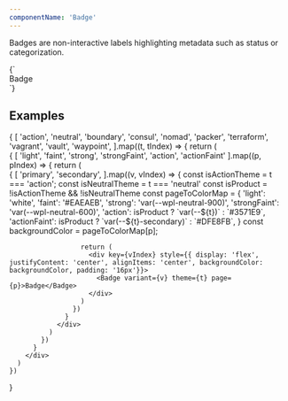 ```yaml
---
componentName: 'Badge'
---
```


Badges are non-interactive labels highlighting metadata such as status or categorization.

<LiveComponent>
  {`
  <div style={{ display: 'flex', gap: 16 }}>
    <Badge variant="primary" theme="action" page="light">Badge</Badge>
  </div>
`}
</LiveComponent>

<PropsTable props={componentProps} />

## Examples

<div style={{display: 'grid', gridTemplateRows: '1fr', border: '1px solid black', borderRadius: '8px', padding: '16px' }}>
  {
    [
      'action',
      'neutral',
      'boundary',
      'consul',
      'nomad',
      'packer',
      'terraform',
      'vagrant',
      'vault',
      'waypoint',
    ].map((t, tIndex) => {
      return (
        <div key={tIndex} style={{display: 'grid', gridTemplateColumns: 'repeat(6, 1fr)'}}>
          {
            [
              'light',
              'faint',
              'strong',
              'strongFaint',
              'action',
              'actionFaint'
            ].map((p, pIndex) => {
              return ( 
                <div key={pIndex} style={{display: 'grid', gridTemplateRows: '1fr 1fr'}}>
                  {
                    [
                      'primary',
                      'secondary',
                    ].map((v, vIndex) => {
                      const isActionTheme = t === 'action';
                      const isNeutralTheme = t === 'neutral'
                      const isProduct = !isActionTheme && !isNeutralTheme
                      const pageToColorMap = {
                        'light': 'white',
                        'faint': '#EAEAEB',
                        'strong': 'var(--wpl-neutral-900)',
                        'strongFaint': 'var(--wpl-neutral-600)',
                        'action': isProduct ? `var(--${t})` : `#3571E9`,
                        'actionFaint': isProduct ? `var(--${t}-secondary)` : `#DFE8FB`,
                      }
                      const backgroundColor = pageToColorMap[p];

                      return (
                        <div key={vIndex} style={{ display: 'flex', justifyContent: 'center', alignItems: 'center', backgroundColor: backgroundColor, padding: '16px'}}>
                          <Badge variant={v} theme={t} page={p}>Badge</Badge>
                        </div>
                      )
                    })
                  }  
                </div>
              )
            })
          }
        </div>
      )
    })
  }
</div>
